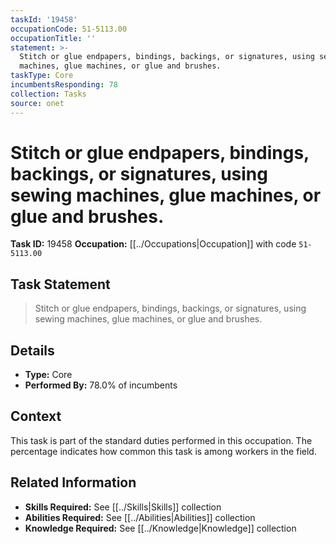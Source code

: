 ```yaml
---
taskId: '19458'
occupationCode: 51-5113.00
occupationTitle: ''
statement: >-
  Stitch or glue endpapers, bindings, backings, or signatures, using sewing
  machines, glue machines, or glue and brushes.
taskType: Core
incumbentsResponding: 78
collection: Tasks
source: onet
---
```

# Stitch or glue endpapers, bindings, backings, or signatures, using sewing machines, glue machines, or glue and brushes.

**Task ID:** 19458
**Occupation:** [[../Occupations|Occupation]] with code `51-5113.00`

## Task Statement

> Stitch or glue endpapers, bindings, backings, or signatures, using sewing machines, glue machines, or glue and brushes.

## Details

- **Type:** Core
- **Performed By:** 78.0% of incumbents

## Context

This task is part of the standard duties performed in this occupation. The percentage indicates how common this task is among workers in the field.

## Related Information

- **Skills Required:** See [[../Skills|Skills]] collection
- **Abilities Required:** See [[../Abilities|Abilities]] collection
- **Knowledge Required:** See [[../Knowledge|Knowledge]] collection
